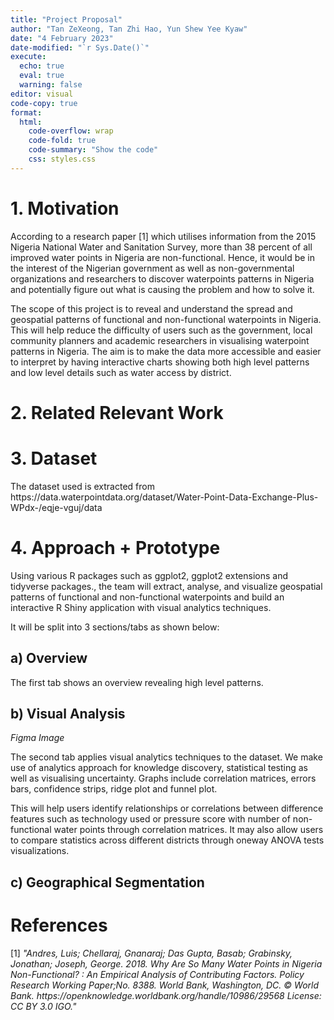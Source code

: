 ```yaml
---
title: "Project Proposal"
author: "Tan ZeXeong, Tan Zhi Hao, Yun Shew Yee Kyaw"
date: "4 February 2023"
date-modified: "`r Sys.Date()`"
execute: 
  echo: true
  eval: true
  warning: false
editor: visual
code-copy: true
format:
  html:
    code-overflow: wrap
    code-fold: true
    code-summary: "Show the code"
    css: styles.css
---
```


# 1. Motivation

According to a research paper \[1\] which utilises information from the 2015 Nigeria National Water and Sanitation Survey, more than 38 percent of all improved water points in Nigeria are non-functional. Hence, it would be in the interest of the Nigerian government as well as non-governmental organizations and researchers to discover waterpoints patterns in Nigeria and potentially figure out what is causing the problem and how to solve it.

The scope of this project is to reveal and understand the spread and geospatial patterns of functional and non-functional waterpoints in Nigeria. This will help reduce the difficulty of users such as the government, local community planners and academic researchers in visualising waterpoint patterns in Nigeria. The aim is to make the data more accessible and easier to interpret by having interactive charts showing both high level patterns and low level details such as water access by district.

# 2. Related Relevant Work

# 3. Dataset

The dataset used is extracted from https://data.waterpointdata.org/dataset/Water-Point-Data-Exchange-Plus-WPdx-/eqje-vguj/data

# 4. Approach + Prototype

Using various R packages such as ggplot2, ggplot2 extensions and tidyverse packages., the team will extract, analyse, and visualize geospatial patterns of functional and non-functional waterpoints and build an interactive R Shiny application with visual analytics techniques.

It will be split into 3 sections/tabs as shown below:

## a) Overview

The first tab shows an overview revealing high level patterns.

## b) Visual Analysis

*Figma Image*

The second tab applies visual analytics techniques to the dataset. We make use of analytics approach for knowledge discovery, statistical testing as well as visualising uncertainty. Graphs include correlation matrices, errors bars, confidence strips, ridge plot and funnel plot.

This will help users identify relationships or correlations between difference features such as technology used or pressure score with number of non-functional water points through correlation matrices. It may also allow users to compare statistics across different districts through oneway ANOVA tests visualizations.

## c) Geographical Segmentation

# References

\[1\] *\"Andres, Luis; Chellaraj, Gnanaraj; Das Gupta, Basab; Grabinsky, Jonathan; Joseph, George. 2018. Why Are So Many Water Points in Nigeria Non-Functional? : An Empirical Analysis of Contributing Factors. Policy Research Working Paper;No. 8388. World Bank, Washington, DC. © World Bank. https://openknowledge.worldbank.org/handle/10986/29568 License: CC BY 3.0 IGO.\"*

